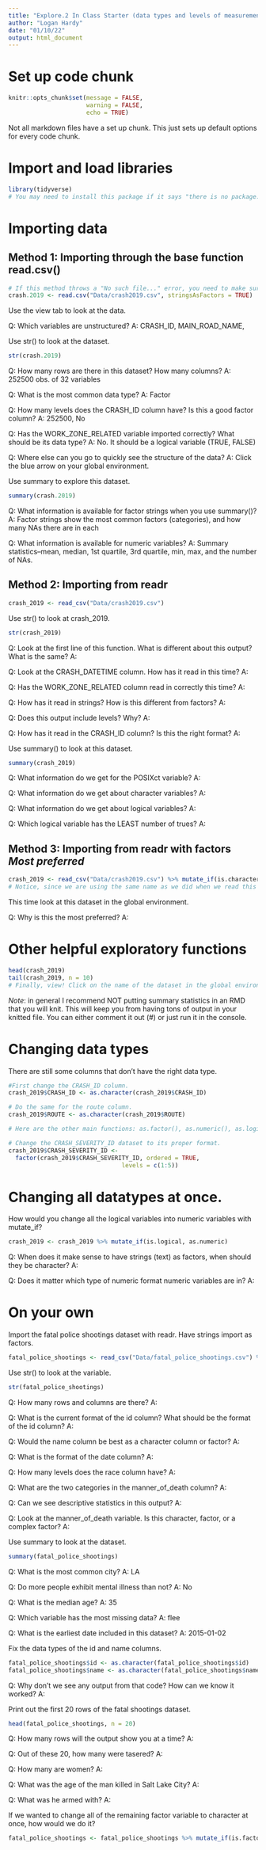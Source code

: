 ```yaml
---
title: "Explore.2 In Class Starter (data types and levels of measurement)"
author: "Logan Hardy"
date: "01/10/22"
output: html_document
---
```


# Set up code chunk
```r
knitr::opts_chunk$set(message = FALSE, 
                      warning = FALSE, 
                      echo = TRUE)
```
Not all markdown files have a set up chunk. This just sets up default options for every code chunk.

# Import and load libraries 
```r
library(tidyverse)
# You may need to install this package if it says "there is no package..." In those cases, you can click the alert that has probably come on the top of the screen saying to import the packages, or you can type install.packages("tidyverse") into the console.
```

# Importing data
## Method 1: Importing through the base function read.csv() 
```r
# If this method throws a "No such file..." error, you need to make sure the dataset is in the same folder as this rmd. Alternatively, you can import the whole file path by using importing the dataset manually through base. 
crash.2019 <- read.csv("Data/crash2019.csv", stringsAsFactors = TRUE)
```

Use the view tab to look at the data. 

Q: Which variables are unstructured? 
A: CRASH_ID, MAIN_ROAD_NAME, 

Use str() to look at the dataset. 
```r
str(crash.2019)
```

Q: How many rows are there in this dataset? How many columns? 
A: 252500 obs. of  32 variables

Q: What is the most common data type? 
A: Factor 

Q: How many levels does the CRASH_ID column have? Is this a good factor column? 
A: 252500, No

Q: Has the WORK_ZONE_RELATED variable imported correctly? What should be its data type? 
A: No. It should be a logical variable (TRUE, FALSE)

Q: Where else can you go to quickly see the structure of the data? 
A:  Click the blue arrow on your global environment.

Use summary to explore this dataset. 
```r
summary(crash.2019)
```

Q: What information is available for factor strings when you use summary()? 
A: Factor strings show the most common factors (categories), and how many NAs there are in each

Q: What information is available for numeric variables? 
A: Summary statistics--mean, median, 1st quartile, 3rd quartile, min, max, and the number of NAs. 

## Method 2: Importing from readr 
```r
crash_2019 <- read_csv("Data/crash2019.csv") 
```

Use str() to look at crash_2019. 
```r
str(crash_2019)
```

Q: Look at the first line of this function. What is different about this output? What is the same? 
A: 

Q: Look at the CRASH_DATETIME column. How has it read in this time? 
A: 

Q: Has the WORK_ZONE_RELATED column read in correctly this time? 
A:

Q: How has it read in strings? How is this different from factors? 
A:  

Q: Does this output include levels? Why? 
A: 

Q: How has it read in the CRASH_ID column? Is this the right format? 
A: 


Use summary() to look at this dataset. 
```r
summary(crash_2019)
```

Q: What information do we get for the POSIXct variable? 
A: 

Q: What information do we get about character variables? 
A: 

Q: What information do we get about logical variables? 
A: 

Q: Which logical variable has the LEAST number of trues? 
A: 

## Method 3: Importing from readr with factors *Most preferred*
```r
crash_2019 <- read_csv("Data/crash2019.csv") %>% mutate_if(is.character, as.factor)
# Notice, since we are using the same name as we did when we read this in with read_csv the last time, this will overwrite that dataset. 
```

This time look at this dataset in the global environment. 

Q: Why is this the most preferred? 
A: 

# Other helpful exploratory functions
```r
head(crash_2019)
tail(crash_2019, n = 10)
# Finally, view! Click on the name of the dataset in the global environment. 
```

*Note*: in general I recommend NOT putting summary statistics in an RMD that you will knit. This will keep you from having tons of output in your knitted file. You can either comment it out (#) or just run it in the console. 


# Changing data types
There are still some columns that don't have the right data type. 
```r
#First change the CRASH_ID column. 
crash_2019$CRASH_ID <- as.character(crash_2019$CRASH_ID)

# Do the same for the route column. 
crash_2019$ROUTE <- as.character(crash_2019$ROUTE)

# Here are the other main functions: as.factor(), as.numeric(), as.logical(), as.Date()

# Change the CRASH_SEVERITY_ID dataset to its proper format. 
crash_2019$CRASH_SEVERITY_ID <- 
  factor(crash_2019$CRASH_SEVERITY_ID, ordered = TRUE, 
                                levels = c(1:5))
```

# Changing all datatypes at once. 
How would you change all the logical variables into numeric variables with mutate_if? 
```r
crash_2019 <- crash_2019 %>% mutate_if(is.logical, as.numeric)

```

Q: When does it make sense to have strings (text) as factors, when should they be character? 
A:  

Q: Does it matter which type of numeric format numeric variables are in? 
A: 

# On your own 
Import the fatal police shootings dataset with readr. Have strings import as factors.
```r
fatal_police_shootings <- read_csv("Data/fatal_police_shootings.csv") %>% mutate_if(is.character, as.factor)

```

Use str() to look at the variable. 
```r
str(fatal_police_shootings)
```

Q: How many rows and columns are there? 
A: 

Q: What is the current format of the id column? What should be the format of the id column?
A: 

Q: Would the name column be best as a character column or factor? 
A:

Q: What is the format of the date column? 
A: 

Q: How many levels does the race column have? 
A: 

Q: What are the two categories in the manner_of_death column? 
A: 

Q: Can we see descriptive statistics in this output? 
A: 

Q: Look at the manner_of_death variable. Is this character, factor, or a complex factor?
A: 

Use summary to look at the dataset. 
```r
summary(fatal_police_shootings)
```

Q: What is the most common city? 
A: LA

Q: Do more people exhibit mental illness than not? 
A: No

Q: What is the median age? 
A: 35

Q: Which variable has the most missing data? 
A: flee

Q: What is the earliest date included in this dataset? 
A: 2015-01-02


Fix the data types of the id and name columns. 
```r
fatal_police_shootings$id <- as.character(fatal_police_shootings$id)
fatal_police_shootings$name <- as.character(fatal_police_shootings$name)
```

Q: Why don't we see any output from that code? How can we know it worked? 
A: 

Print out the first 20 rows of the fatal shootings dataset. 
```r
head(fatal_police_shootings, n = 20)
```

Q: How many rows will the output show you at a time? 
A: 

Q: Out of these 20, how many were tasered? 
A: 

Q: How many are women? 
A: 

Q: What was the age of the man killed in Salt Lake City? 
A: 

Q: What was he armed with? 
A:

If we wanted to change all of the remaining factor variable to character at once, how would we do it? 
```r
fatal_police_shootings <- fatal_police_shootings %>% mutate_if(is.factor, as.character)
```

